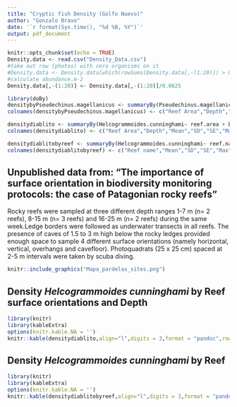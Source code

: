 ```yaml
---
title: "Cryptic fish Density (Golfo Nuevo)"
author: "Gonzalo Bravo"
date: '`r format(Sys.time(), "%d %B, %Y")`'
output: pdf_document
---
```


```r
knitr::opts_chunk$set(echo = TRUE)
Density.data <- read.csv("Density_Data.csv")
#take out row (photos) with cero organisms on it 
#Density.data <- Density.data[which(rowSums(Density.data[,-(1:20)]) > 0),]
#calculate abundance.m-2
Density.data[,-(1:20)] <- Density.data[,-(1:20)]/0.0625

library(doBy)
densitybyPseudechinus.magellanicus <- summaryBy(Pseudechinus.magellanicus  ~ reef.area + Depth,   data =Density.data, FUN = function(x) { c(mean = mean(x), SD=sd(x),SE = sqrt(var(x)/length(x)),max=max(x),n=length(x)) })
colnames(densitybyPseudechinus.magellanicus) <- c("Reef Area","Depth","Mean","SD","SE","Max","n")

densitydiablito <- summaryBy(Helcogrammoides.cunninghami~ reef.area + Depth,   data =Density.data, FUN = function(x) { c(mean = mean(x), SD=sd(x),SE = sqrt(var(x)/length(x)),max=max(x),n=length(x)) })
colnames(densitydiablito) <- c("Reef Area","Depth","Mean","SD","SE","Max","n")

densitydiablitobyreef <- summaryBy(Helcogrammoides.cunninghami~ reef.name,   data =Density.data, FUN = function(x) { c(mean = mean(x), SD=sd(x),SE = sqrt(var(x)/length(x)),max=max(x),n=length(x)) })
colnames(densitydiablitobyreef) <- c("Reef name","Mean","SD","SE","Max","n")

```

## Unpublished data from: "The importance of surface orientation in biodiversity monitoring protocols: the case of Patagonian rocky reefs"

Rocky reefs were sampled at three different depth ranges 1-7 m (n= 2 reefs), 8-15 m (n= 3 reefs) and 16-25 m (n= 2 reefs) during the same week.Ledge borders were followed as underwater transects in all reefs. The presence of caves of 1.5 to 3 m high below the rocky ledges provided enough space to sample 4 different surface orientations (namely horizontal, vertical, overhangs and cavefloor). Photoquadrats (25 x 25 cm) spaced at 2-5 m intervals were taken by scuba diving.

```r
knitr::include_graphics("Mapa_pardelas_sites.png")
```

## Density *Helcogrammoides cunninghami* by **Reef surface orientations** and **Depth**
```r
library(knitr)
library(kableExtra)
options(knitr.kable.NA = '')
knitr::kable(densitydiablito,align="l",digits = 3,format = "pandoc",row.names=FALSE,booktabs = T, caption = "Density (ind.m-2) Helcogrammoides cunninghami")
```

## Density *Helcogrammoides cunninghami* by **Reef** 

```r
library(knitr)
library(kableExtra)
options(knitr.kable.NA = '')
knitr::kable(densitydiablitobyreef,align="l",digits = 3,format = "pandoc",row.names=FALSE,booktabs = T, caption = "Density (ind.m-2) Helcogrammoides cunninghami")
```


